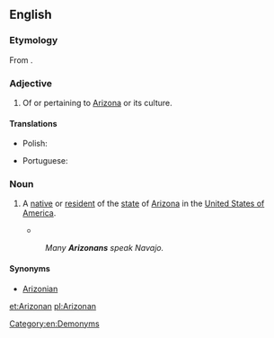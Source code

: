 ==English==

===Etymology===
From {{suffix|Arizona|an|alt1=Arizon(a)|lang=en}}.

===Adjective===
{{en-adj|-}}

# Of or pertaining to [[Arizona]] or its culture.

====Translations====
{{trans-top|of or pertaining to Arizona}}
* Polish: {{t|pl|arizoński|m}}
{{trans-mid}}
* Portuguese: {{t|pt|arizonense}}
{{trans-bottom}}

===Noun===
{{en-noun}}

# {{label|en|US}} A [[native]] or [[resident]] of the [[state]] of [[Arizona]] in the [[United States of America]].
#* {{quote-news|year=2009|date=May 21|author=Stephen Des Georges|title=Oral history class preserves history, promotes community|work=[[w:Arizona State University|Arizona State University]]|url=http://asunews.asu.edu/node/8453
|passage=There is a great value and even a life lesson in the story of a native '''Arizonan'''.}}
#: ''Many '''Arizonans''' speak Navajo.''

====Synonyms====
* [[Arizonian]]

[[Category:en:Demonyms]]

[[et:Arizonan]]
[[pl:Arizonan]]